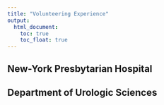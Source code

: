 ```yaml
---
title: "Volunteering Experience"
output: 
  html_document:
    toc: true
    toc_float: true
---
```


## New-York Presbytarian Hospital

## Department of Urologic Sciences